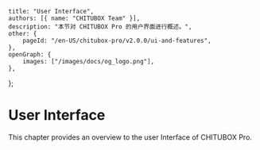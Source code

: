 	title: "User Interface",
	authors: [{ name: "CHITUBOX Team" }],
	description: "本节对 CHITUBOX Pro 的用户界面进行概述。",
	other: {
		pageId: "/en-US/chitubox-pro/v2.0.0/ui-and-features",
	},
	openGraph: {
		images: ["/images/docs/og_logo.png"],
	},
};

# User Interface

This chapter provides an overview to the user Interface of CHITUBOX Pro.

